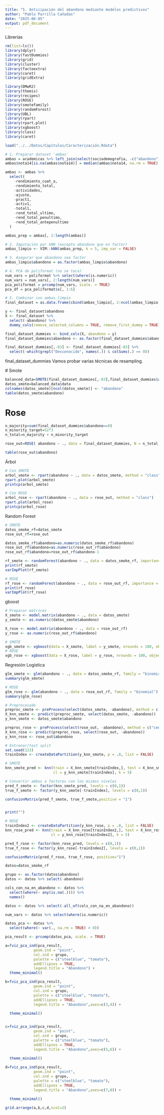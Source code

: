 ```yaml
---
title: "5. Anticipación del abandono mediante modelos predictivos"
author: "Pablo Parrilla Cañadas"
date: "2025-06-05"
output: pdf_document
---
```


Librerías

```r
rm(list=ls())
library(dplyr)
library(fastDummies)
library(grid)
library(cluster)
library(factoextra)
library(caret)
library(gridExtra)

library(DMwR2)
library(themis)
library(recipes)
library(ROSE)
library(smotefamily)
library(randomForest)
library(UBL)
library(rpart)
library(rpart.plot)
library(xgboost)
library(class)
library(caret)
```

```r
load("../../Datos/Capítulos/Caracterización.Rdata")
```


```r
# 1. Preparar dataset 'ambas'
ambas = academicas %>% left_join(select(sociodemografia, -c("abandono")), by = "dni_hash")
ambas$nota14[is.na(ambas$nota14)] = median(ambas$nota14, na.rm = TRUE)

ambas <- ambas %>%
  select(
    -rendimiento_cuat_a,
    -rendimiento_total,
    -actividades,
    -ajuste,
    -pract1,
    -activ1,
    -total1,
    -rend_total_ultimo,
    -rend_total_penultimo,
    -rend_total_antepenultimo
  )

ambas_prep = ambas[, 2:length(ambas)]

# 2. Imputación por kNN (excepto abandono que es factor)
ambas_limpio <- VIM::kNN(ambas_prep, k = 5, imp_var = FALSE)

# 3. Asegurar que abandono sea factor
ambas_limpio$abandono = as.factor(ambas_limpio$abandono)

# 4. PCA de poliformat (no se toca)
num_vars = poliformat %>% select(where(is.numeric))
num_vars = num_vars[, 2:length(num_vars)]
pca_poliformat = prcomp(num_vars, scale. = TRUE)
pca_df = pca_poliformat$x[, 1:6]

# 5. Combinar con ambas_limpio
final_dataset = as.data.frame(cbind(ambas_limpio[, 2:ncol(ambas_limpio)], pca_df))

y <- final_dataset$abandono
X <- final_dataset %>%
  select(-abandono) %>%
  dummy_cols(remove_selected_columns = TRUE, remove_first_dummy = TRUE)

final_dataset_dummies <- bind_cols(X, abandono = y)
final_dataset_dummies$abandono <- as.factor(final_dataset_dummies$abandono)

final_dataset_dummies[,-83] <- final_dataset_dummies[-83] %>%
  select(-which(grepl("Desconocido", names(.)) & colSums(.) == 0))
```

final_dataset_dummies
Vamos probar varias técnicas de resampling.


 # Smote

```r
balanced_data=SMOTE(final_dataset_dummies[,-83],final_dataset_dummies$abandono,K = 5,dup_size = 2 )
datos_smote=balanced_data$data
colnames(datos_smote)[ncol(datos_smote)] <- "abandono"
table(datos_smote$abandono)

```

# Rose

```r
n_majority=sum(final_dataset_dummies$abandono==0)
n_minority_target=52*3
n_total=n_majority + n_minority_target

rose_out=ROSE( abandono ~ ., data = final_dataset_dummies, N = n_total, p = n_minority_target/n_total,seed = 20)$data

table(rose_out$abandono)
```


Árbol


```r
# Con SMOTE
arbol_smote <- rpart(abandono ~ ., data = datos_smote, method = "class")
rpart.plot(arbol_smote)
printcp(arbol_smote)

# Con ROSE
arbol_rose <- rpart(abandono ~ ., data = rose_out, method = "class")
rpart.plot(arbol_rose)
printcp(arbol_rose)
```

Random Forest

```r
# SMOTE
datos_smoke_rf=datos_smote
rose_out_rf=rose_out

datos_smoke_rf$abandono=as.numeric(datos_smoke_rf$abandono)
rose_out_rf$abandono=as.numeric(rose_out_rf$abandono)
rose_out_rf$abandono=rose_out_rf$abandono-1

rf_smote <- randomForest(abandono ~ ., data = datos_smoke_rf, importance = TRUE)
print(rf_smote)
varImpPlot(rf_smote)

# ROSE
rf_rose <- randomForest(abandono ~ ., data = rose_out_rf, importance = TRUE)
print(rf_rose)
varImpPlot(rf_rose)
```

gboost

```r
# Preparar matrices
X_smote <- model.matrix(abandono ~ ., data = datos_smote)
y_smote <- as.numeric(datos_smote$abandono) 

X_rose <- model.matrix(abandono ~ ., data = rose_out_rf)
y_rose <- as.numeric(rose_out_rf$abandono)

# SMOTE
xgb_smote <- xgboost(data = X_smote, label = y_smote, nrounds = 100, objective = "binary:logistic", verbose = 0)
# ROSE
xgb_rose <- xgboost(data = X_rose, label = y_rose, nrounds = 100, objective = "binary:logistic", verbose = 0)
```


Regresión Logística

```r
glm_smote <- glm(abandono ~ ., data = datos_smoke_rf, family = "binomial")
summary(glm_smote)

# ROSE
glm_rose <- glm(abandono ~ ., data = rose_out_rf, family = "binomial")
summary(glm_rose)
```


```r
# Preprocesado
preproc_smote <- preProcess(select(datos_smote, -abandono), method = c("center", "scale"))
X_knn_smote <- predict(preproc_smote, select(datos_smote, -abandono))
y_knn_smote <- datos_smote$abandono

preproc_rose <- preProcess(select(rose_out, -abandono), method = c("center", "scale"))
X_knn_rose <- predict(preproc_rose, select(rose_out, -abandono))
y_knn_rose <- rose_out$abandono

# Entrenar/test split
set.seed(123)
trainIndex <- createDataPartition(y_knn_smote, p = .8, list = FALSE)

# SMOTE
knn_smote_pred <- knn(train = X_knn_smote[trainIndex,], test = X_knn_smote[-trainIndex,],
                      cl = y_knn_smote[trainIndex], k = 5)

# Convertir ambos a factores con los mismos niveles
pred_f_smote <- factor(knn_smote_pred, levels = c(0,1))
true_f_smote <- factor(y_knn_smote[-trainIndex], levels = c(0,1))

confusionMatrix(pred_f_smote, true_f_smote,positive = "1")


print("")

# ROSE
trainIndex2 <- createDataPartition(y_knn_rose, p = .8, list = FALSE)
knn_rose_pred <- knn(train = X_knn_rose[trainIndex2,], test = X_knn_rose[-trainIndex2,],
                     cl = y_knn_rose[trainIndex2], k = 5)

pred_f_rose <- factor(knn_rose_pred, levels = c(0,1))
true_f_rose <- factor(y_knn_rose[-trainIndex2], levels = c(0,1))

confusionMatrix(pred_f_rose, true_f_rose, positive="1")
```

```r
datos=datos_smoke_rf

grupo <- as.factor(datos$abandono)
datos <- datos %>% select(-abandono)

cols_con_na_en_abandono <- datos %>%
  select(where(~ any(is.na(.)))) %>%
  names()

datos <- datos %>% select(-all_of(cols_con_na_en_abandono))

num_vars <- datos %>% select(where(is.numeric))

datos_pca <- datos %>%
  select(where(~ var(., na.rm = TRUE) > 0))

pca_result <- prcomp(datos_pca, scale. = TRUE)
```


```r

a=fviz_pca_ind(pca_result,
             geom.ind = "point",
             col.ind = grupo,
             palette = c("steelblue", "tomato"),
             addEllipses = TRUE,
             legend.title = "Abandono") +
  theme_minimal()

b=fviz_pca_ind(pca_result,
             geom.ind = "point",
             col.ind = grupo,
             palette = c("steelblue", "tomato"),
             addEllipses = TRUE,
             legend.title = "Abandono",axes=c(3,4)) +
            
  theme_minimal()


c=fviz_pca_ind(pca_result,
             geom.ind = "point",
             col.ind = grupo,
             palette = c("steelblue", "tomato"),
             addEllipses = TRUE,
             legend.title = "Abandono",axes=c(5,6)) +
            
  theme_minimal()

d=fviz_pca_ind(pca_result,
             geom.ind = "point",
             col.ind = grupo,
             palette = c("steelblue", "tomato"),
             addEllipses = TRUE,
             legend.title = "Abandono",axes=c(7,8)) +
            
  theme_minimal()

grid.arrange(a,b,c,d,ncol=2)
```

